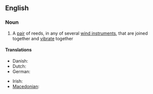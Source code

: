 ==English==

===Noun===
{{wikipedia}}
{{en-noun|head=[[double]] [[reed]]}}

# {{context|music}} A [[pair]] of reeds, in any of several [[wind instrument]]s, that are joined together and [[vibrate]] together

====Translations====
{{trans-top|a pair of reeds in wind instruments}}
* Danish: {{t-|da|dobbelt rørblad}}
* Dutch: {{t-|nl|Dubbelriet}}
* German: {{t-|de|Doppelrohrblatt}}
{{trans-mid}}
* Irish: {{t-|ga|feag dhúbailte|f}}
* [[Macedonian]]: {{t-|mk|двојанка|f|tr=dvójanka}}
{{trans-bottom}}